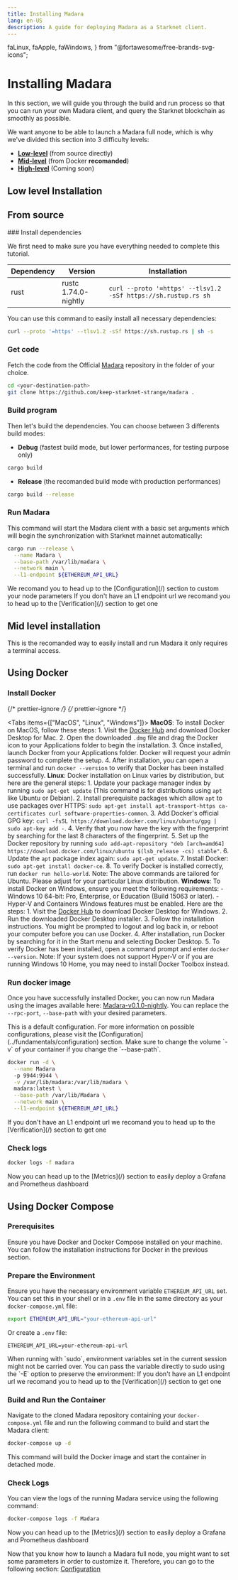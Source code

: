 ```yaml
---
title: Installing Madara
lang: en-US
description: A guide for deploying Madara as a Starknet client.
---
```


  faLinux,
  faApple,
  faWindows,
} from "@fortawesome/free-brands-svg-icons";

# Installing Madara

In this section, we will guide you through the build and run process so that you can run your own Madara client, and query the Starknet blockchain as smoothly as possible.

We want anyone to be able to launch a Madara full node, which is why we've divided this section into 3 difficulty levels:

- [**Low-level**](#low-level-installation-from-source) (from source directly)
- [**Mid-level**](#mid-level-installation) (from Docker **recomanded**)
- [**High-level**](#high-level-installation-clicknplay) (Coming soon)

## Low level Installation

## From source

<Steps>
### Install dependencies

We first need to make sure you have everything needed to complete this tutorial.

| Dependency        | Version              | Installation                                                     |
| ----------------- | -------------------- | ---------------------------------------------------------------- |
| rust              | rustc 1.74.0-nightly | `curl --proto '=https' --tlsv1.2 -sSf https://sh.rustup.rs sh`   |

You can use this command to easily install all necessary dependencies:

```bash
curl --proto '=https' --tlsv1.2 -sSf https://sh.rustup.rs | sh -s
```

### Get code

Fetch the code from the Official [Madara](https://github.com/keep-starknet-strange/madara) repository in the folder of your choice.

```bash
cd <your-destination-path>
git clone https://github.com/keep-starknet-strange/madara .
```

### Build program

Then let's build the dependencies. You can choose between 3 differents build modes:

- **Debug** (fastest build mode, but lower performances, for testing purpose only)

```bash
cargo build
```

- **Release** (the recomanded build mode with production performances)

```bash
cargo build --release
```

### Run Madara

This command will start the Madara client with a basic set arguments which will begin the synchronization with Starknet mainnet automatically:

```bash
cargo run --release \
  --name Madara \
  --base-path /var/lib/madara \
  --network main \
  --l1-endpoint ${ETHEREUM_API_URL}
```

<Callout type="info" emoji="ℹ️">
  We recomand you to head up to the [Configuration](/) section to custom your
  node parameters
</Callout>

<Callout type="info" emoji="ℹ️">
  If you don't have an L1 endpoint url we recomand you to head up to the
  [Verification](/) section to get one
</Callout>

</Steps>

## Mid level installation

This is the recomanded way to easily install and run Madara it only requires a terminal access.

## Using Docker

<Steps>

### Install Docker

{/* prettier-ignore */}
{/* prettier-ignore */}

<Tabs items={["MacOS", "Linux", "Windows"]}>
  <Tab>
    **MacOS**: To install Docker on MacOS, follow these steps: 1. Visit the
    [Docker
    Hub](https://hub.docker.com/editions/community/docker-ce-desktop-mac/) and
    download Docker Desktop for Mac. 2. Open the downloaded `.dmg` file and drag
    the Docker icon to your Applications folder to begin the installation. 3.
    Once installed, launch Docker from your Applications folder. Docker will
    request your admin password to complete the setup. 4. After installation,
    you can open a terminal and run `docker --version` to verify that Docker has
    been installed successfully.
  </Tab>
  <Tab>
    **Linux**: Docker installation on Linux varies by distribution, but here are
    the general steps: 1. Update your package manager index by running `sudo
    apt-get update` (This command is for distributions using `apt` like Ubuntu
    or Debian). 2. Install prerequisite packages which allow `apt` to use
    packages over HTTPS: `sudo apt-get install apt-transport-https
    ca-certificates curl software-properties-common`. 3. Add Docker's official
    GPG key: `curl -fsSL https://download.docker.com/linux/ubuntu/gpg | sudo
    apt-key add -`. 4. Verify that you now have the key with the fingerprint by
    searching for the last 8 characters of the fingerprint. 5. Set up the Docker
    repository by running `sudo add-apt-repository "deb [arch=amd64]
    https://download.docker.com/linux/ubuntu $(lsb_release -cs) stable"`. 6.
    Update the `apt` package index again: `sudo apt-get update`. 7. Install
    Docker: `sudo apt-get install docker-ce`. 8. To verify Docker is installed
    correctly, run `docker run hello-world`. Note: The above commands are
    tailored for Ubuntu. Please adjust for your particular Linux distribution.
  </Tab>
  <Tab>
    **Windows**: To install Docker on Windows, ensure you meet the following
    requirements: - Windows 10 64-bit: Pro, Enterprise, or Education (Build
    15063 or later). - Hyper-V and Containers Windows features must be enabled.
    Here are the steps: 1. Visit the [Docker
    Hub](https://hub.docker.com/editions/community/docker-ce-desktop-windows/)
    to download Docker Desktop for Windows. 2. Run the downloaded Docker Desktop
    installer. 3. Follow the installation instructions. You might be prompted to
    logout and log back in, or reboot your computer before you can use Docker.
    4. After installation, run Docker by searching for it in the Start menu and
    selecting Docker Desktop. 5. To verify Docker has been installed, open a
    command prompt and enter `docker --version`. Note: If your system does not
    support Hyper-V or if you are running Windows 10 Home, you may need to
    install Docker Toolbox instead.
  </Tab>
</Tabs>

### Run docker image

Once you have successfully installed Docker, you can now run Madara using the images available here: [Madara-v0.1.0-nightly](https://link).
You can replace the `--rpc-port`, `--base-path` with your desired parameters.

<Callout type="info" emoji="ℹ️">
  This is a default configuration. For more information on possible
  configurations, please visit the
  [Configuration](../fundamentals/configuration) section.
</Callout>

<Callout type="warning" emoji="⚠️">
  Make sure to change the volume `-v` of your container if you change the
  `--base-path`.
</Callout>

```bash
docker run -d \
  --name Madara
  -p 9944:9944 \
  -v /var/lib/madara:/var/lib/madara \
  madara:latest \
  --base-path /var/lib/Madara \
  --network main \
  --l1-endpoint ${ETHEREUM_API_URL}
```

<Callout type="info" emoji="ℹ️">
  If you don't have an L1 endpoint url we recomand you to head up to the
  [Verification](/) section to get one
</Callout>

### Check logs

```bash
docker logs -f madara
```

<Callout type="info" emoji="ℹ️">
  Now you can head up to the [Metrics](/) section to easily deploy a Grafana and
  Prometheus dashboard
</Callout>

</Steps>

## Using Docker Compose

<Steps>

### Prerequisites

Ensure you have Docker and Docker Compose installed on your machine. You can follow the installation instructions for Docker in the previous section.

### Prepare the Environment

Ensure you have the necessary environment variable `ETHEREUM_API_URL` set. You can set this in your shell or in a `.env` file in the same directory as your `docker-compose.yml` file:

```bash
export ETHEREUM_API_URL="your-ethereum-api-url"
```

Or create a `.env` file:

```
ETHEREUM_API_URL=your-ethereum-api-url
```

<Callout type="warning" emoji="⚠️">
  When running with `sudo`, environment variables set in the current session might not be carried over. You can pass the variable directly to sudo using the `-E` option to preserve the environment:
</Callout>

<Callout type="info" emoji="ℹ️">
  If you don't have an L1 endpoint url we recomand you to head up to the
  [Verification](/) section to get one
</Callout>

### Build and Run the Container

Navigate to the cloned Madara repository containing your `docker-compose.yml` file and run the following command to build and start the Madara client:

```bash
docker-compose up -d
```

This command will build the Docker image and start the container in detached mode.

### Check Logs

You can view the logs of the running Madara service using the following command:

```bash
docker-compose logs -f Madara
```

<Callout type="info" emoji="ℹ️">
  Now you can head up to the [Metrics](/) section to easily deploy a Grafana and
  Prometheus dashboard
</Callout>

</Steps>

Now that you know how to launch a Madara full node, you might want to set some parameters in order to customize it.
Therefore, you can go to the following section: [Configuration](https://link)
